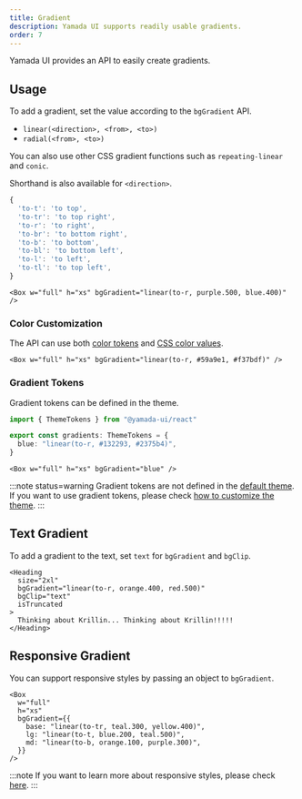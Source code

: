 ```yaml
---
title: Gradient
description: Yamada UI supports readily usable gradients.
order: 7
---
```


Yamada UI provides an API to easily create gradients.

## Usage

To add a gradient, set the value according to the `bgGradient` API.

- `linear(<direction>, <from>, <to>)`
- `radial(<from>, <to>)`

You can also use other CSS gradient functions such as `repeating-linear` and `conic`.

Shorthand is also available for `<direction>`.

```ts
{
  'to-t': 'to top',
  'to-tr': 'to top right',
  'to-r': 'to right',
  'to-br': 'to bottom right',
  'to-b': 'to bottom',
  'to-bl': 'to bottom left',
  'to-l': 'to left',
  'to-tl': 'to top left',
}
```

```tsx
<Box w="full" h="xs" bgGradient="linear(to-r, purple.500, blue.400)" />
```

### Color Customization

The API can use both [color tokens](/styled-system/theming/default-theme#colors) and [CSS color values](https://developer.mozilla.org/ja/Web/CSS/color).

```tsx
<Box w="full" h="xs" bgGradient="linear(to-r, #59a9e1, #f37bdf)" />
```

### Gradient Tokens

Gradient tokens can be defined in the theme.

```ts
import { ThemeTokens } from "@yamada-ui/react"

export const gradients: ThemeTokens = {
  blue: "linear(to-r, #132293, #2375b4)",
}
```

```tsx
<Box w="full" h="xs" bgGradient="blue" />
```

:::note status=warning
Gradient tokens are not defined in the [default theme](/styled-system/theming/default-theme). If you want to use gradient tokens, please check [how to customize the theme](/styled-system/theming/customize-theme).
:::

## Text Gradient

To add a gradient to the text, set `text` for `bgGradient` and `bgClip`.

```tsx
<Heading
  size="2xl"
  bgGradient="linear(to-r, orange.400, red.500)"
  bgClip="text"
  isTruncated
>
  Thinking about Krillin... Thinking about Krillin!!!!!
</Heading>
```

## Responsive Gradient

You can support responsive styles by passing an object to `bgGradient`.

```tsx
<Box
  w="full"
  h="xs"
  bgGradient={{
    base: "linear(to-tr, teal.300, yellow.400)",
    lg: "linear(to-t, blue.200, teal.500)",
    md: "linear(to-b, orange.100, purple.300)",
  }}
/>
```

:::note
If you want to learn more about responsive styles, please check [here](/styled-system/responsive-styles).
:::
